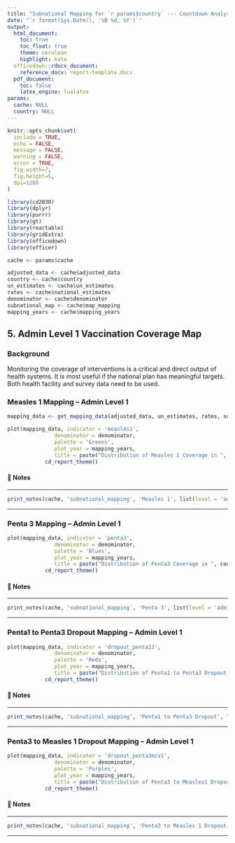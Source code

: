 ```yaml
---
title: "Subnational Mapping for `r params$country` --- Countdown Analysis"
date: "`r format(Sys.Date(), '%B %d, %Y')`"
output: 
  html_document:
    toc: true
    toc_float: true
    theme: cerulean
    highlight: kate
  officedown::rdocx_document:
    reference_docx: report-template.docx
  pdf_document:
    toc: false
    latex_engine: lualatex
params:
  cache: NULL
  country: NULL
---
```


```r
knitr::opts_chunk$set(
  include = TRUE,
  echo = FALSE,
  message = FALSE,
  warning = FALSE,
  error = TRUE,
  fig.width=7, 
  fig.height=5, 
  dpi=1200
)

library(cd2030)
library(dplyr)
library(purrr)
library(gt)
library(reactable)
library(gridExtra)
library(officedown)
library(officer)

cache <- params$cache

adjusted_data <- cache$adjusted_data
country <- cache$country
un_estimates <- cache$un_estimates
rates <- cache$national_estimates
denominator <- cache$denominator
subnational_map <- cache$map_mapping
mapping_years <- cache$mapping_years
```

## 5. Admin Level 1 Vaccination Coverage Map

### Background

Monitoring the coverage of interventions is a critical and direct output of health 
systems. It is most useful if the national plan has meaningful targets. Both health 
facility and survey data need to be used.

### Measles 1 Mapping -- Admin Level 1

```r
mapping_data <- get_mapping_data(adjusted_data, un_estimates, rates, subnational_map)

plot(mapping_data, indicator = 'measles1',
               denominator = denominator,
               palette = 'Greens',
               plot_year = mapping_years,
               title = paste("Distribution of Measles 1 Coverage in ", country, "by Regions")) +
            cd_report_theme()
```

#### 📝 Notes 

::: {custom-style="Style1"}

---

```r
print_notes(cache, 'subnational_mapping', 'Measles 1', list(level = 'adminlevel_1'))
```

---

:::

### Penta 3 Mapping -- Admin Level 1

```r
plot(mapping_data, indicator = 'penta3',
               denominator = denominator,
               palette = 'Blues',
               plot_year = mapping_years,
               title = paste("Distribution of Penta3 Coverage in ", country, "by Regions")) +
            cd_report_theme()
```

#### 📝 Notes 

::: {custom-style="Style1"}

---

```r
print_notes(cache, 'subnational_mapping', 'Penta 3', list(level = 'adminlevel_1'))
```

---

:::

### Penta1 to Penta3 Dropout Mapping -- Admin Level 1

```r
plot(mapping_data, indicator = 'dropout_penta13',
               denominator = denominator,
               palette = 'Reds',
               plot_year = mapping_years,
               title = paste("Distribution of Penta1 to Penta3 Dropout in ", country, "by Regions")) +
            cd_report_theme()
```

#### 📝 Notes 

::: {custom-style="Style1"}

---

```r
print_notes(cache, 'subnational_mapping', 'Penta1 to Penta3 Dropout', list(level = 'adminlevel_1'))
```

---

:::

### Penta3 to Measles 1 Dropout Mapping -- Admin Level 1

```r
plot(mapping_data, indicator = 'dropout_penta3mcv1',
               denominator = denominator,
               palette = 'Purples',
               plot_year = mapping_years,
               title = paste("Distribution of Penta3 to Measles1 Dropout in ", country, "by Regions")) +
            cd_report_theme()
```

#### 📝 Notes 

::: {custom-style="Style1"}

---

```r
print_notes(cache, 'subnational_mapping', 'Penta3 to Measles 1 Dropout', list(level = 'adminlevel_1'))
```

---

:::
